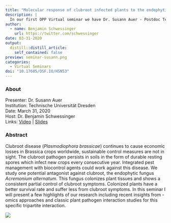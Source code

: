```yaml
---
title: "Molecular response of clubroot infected plants to the endophytic fungus Acremonium alternatum"
description: |
  In our first OPP Virtual seminar we have Dr. Susann Auer - Postdoc Technische Universität Dresden, speaking about the clubroot, a disease that continues to cause economic losses in Brassica crops worldwide, sustainable control measures are not in sight. The clubroot pathogen persists in soils in the form of durable resting spores which infect new crops every consecutive year. 
author:
  - name: Benjamin Schwessinger
    url: https://twitter.com/schwessinger
date: 03-31-2020
output:
  distill::distill_article:
    self_contained: false
preview: seminar-susann.png
categories:
  - Virtual Seminars
doi: "10.17605/OSF.IO/HSN53"
---
```


### About

Presenter: Dr. Susann Auer\
Institution: Technische Universität Dresden\
Date: March 31, 2020\
Host: Dr. Benjamin Schwessinger\
Links: [Video](https://youtu.be/vcNz5qatqaE) \| [Slides](https://doi.org/10.17605/OSF.IO/HSN53)

### Abstract

Clubroot disease (*Plasmodiophora brassicae*) continues to cause economic losses in Brassica crops worldwide, sustainable control measures are not in sight.
The clubroot pathogen persists in soils in the form of durable resting spores which infect new crops every consecutive year.
Integrated pest management with biocontrol agents could work against this disease.
We study one potential antagonist against clubroot, the endophytic fungus *Acremonium alternatum*.
This fungus colonizes plant tissues and shows a consistent partial control of clubroot symptoms.
Colonized plants have a better survival rate and suffer less from clubroot symptoms.
In this seminar I will present a few highlights of our research including recent insights from -omics approaches and classic plant pathogen interaction studies for this specific tripartite interaction.

![](seminar-susann.png)
